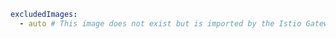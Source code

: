 ```yaml
excludedImages:
  - auto # This image does not exist but is imported by the Istio Gateway chart
```
